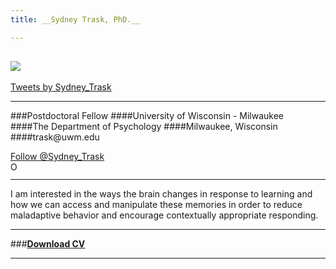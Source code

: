 ```yaml
---
title: __Sydney Trask, PhD.__

---
```

![](./photos/banner2.png)
---

<a class="twitter-timeline" data-width="450" data-height="1000" href="https://twitter.com/Sydney_Trask">Tweets by Sydney_Trask</a> <script async src="//platform.twitter.com/widgets.js" charset="utf-8"></script>

---

###Postdoctoral Fellow
####University of Wisconsin - Milwaukee  
####The Department of Psychology
####Milwaukee, Wisconsin  
####trask@uwm.edu

<a href="https://twitter.com/Sydney_Trask?ref_src=twsrc%5Etfw" class="twitter-follow-button" data-show-count="false">Follow @Sydney_Trask</a><script async src="https://platform.twitter.com/widgets.js" charset="utf-8"></script>

<div itemscope itemtype="https://schema.org/Person"><a itemprop="sameAs" content="https://orcid.org/0000-0002-4396-5334" href="https://orcid.org/0000-0002-4396-5334" target="orcid.widget" rel="noopener noreferrer" style="vertical-align:top;"><img src="https://orcid.org/sites/default/files/images/orcid_16x16.png" style="width:1em;margin-right:.5em;" alt="ORCID iD icon"></a></div>

---

I am interested in the ways the brain changes in response to learning and how we can access and manipulate these memories in order to reduce maladaptive behavior and encourage contextually appropriate responding. 

___

###[__Download CV__](pubs/CV Trask.pdf)

___ 





